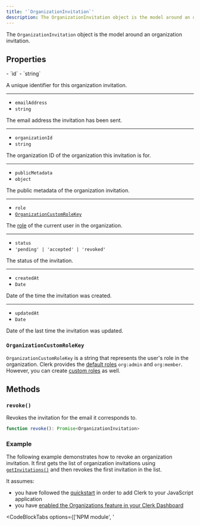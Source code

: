 ```yaml
---
title: '`OrganizationInvitation`'
description: The OrganizationInvitation object is the model around an organization invitation.
---
```


The `OrganizationInvitation` object is the model around an organization invitation.

## Properties

<Properties>
  - `id`
  - `string`

  A unique identifier for this organization invitation.

  ---

  - `emailAddress`
  - `string`

  The email address the invitation has been sent.

  ---

  - `organizationId`
  - `string`

  The organization ID of the organization this invitation is for.

  ---

  - `publicMetadata`
  - `object`

  The public metadata of the organization invitation.

  ---

  - `role`
  - [`OrganizationCustomRoleKey`](#organization-custom-role-key)

  The [role](/docs/organizations/roles-permissions) of the current user in the organization.

  ---

  - `status`
  - `'pending' | 'accepted' | 'revoked'`

  The status of the invitation.

  ---

  - `createdAt`
  - `Date`

  Date of the time the invitation was created.

  ---

  - `updatedAt`
  - `Date`

  Date of the last time the invitation was updated.
</Properties>

### `OrganizationCustomRoleKey`

`OrganizationCustomRoleKey` is a string that represents the user's role in the organization. Clerk provides the [default roles](/docs/organizations/roles-permissions#default-roles) `org:admin` and `org:member`. However, you can create [custom roles](/docs/organizations/create-roles-permissions) as well.

## Methods

### `revoke()`

Revokes the invitation for the email it corresponds to.

```typescript
function revoke(): Promise<OrganizationInvitation>
```

### Example

The following example demonstrates how to revoke an organization invitation. It first gets the list of organization invitations using [`getInvitations()`](/docs/references/javascript/organization/invitations#get-invitations) and then revokes the first invitation in the list.

It assumes:

- you have followed the [quickstart](/docs/quickstarts/javascript) in order to add Clerk to your JavaScript application
- you have [enabled the Organizations feature in your Clerk Dashboard](/docs/organizations/overview#enable-organizations-in-your-application)

<CodeBlockTabs options={['NPM module', '<script>']}>
  ```js {{ filename: 'main.js', mark: [21, 22] }}
  import { Clerk } from '@clerk/clerk-js'

  // Initialize Clerk with your Clerk publishable key
  const clerk = new Clerk('{{pub_key}}')
  await clerk.load()

  if (clerk.user) {
    // Check for an active organization
    if (clerk.organization) {
      // Get list of organization invitations
      const { totalCount, data } = await clerk.organization.getInvitations()

      const invitations = data
      console.log(`Invitations:`, invitations)

      if (invitations.length === 0) {
        console.log('No invitations to revoke.')
      }

      // Revoke the first invitation in the list
      invitations[0]
        .revoke()
        .then((res) => console.log(res))
        .catch((error) => console.log(error.errors))
    } else {
      // If there is no active organization,
      // mount Clerk's <OrganizationSwitcher />
      // to allow the user to set an organization as active
      document.getElementById('app').innerHTML = `
        <h2>Select an organization to set it as active</h2>
        <div id="org-switcher"></div>
      `

      const orgSwitcherDiv = document.getElementById('org-switcher')

      clerk.mountOrganizationSwitcher(orgSwitcherDiv)
    }
  } else {
    document.getElementById('app').innerHTML = `
      <div id="sign-in"></div>
    `

    const signInDiv = document.getElementById('sign-in')

    clerk.mountSignIn(signInDiv)
  }
  ```

  ```html {{ filename: 'index.html', mark: [31, 32] }}
  <div id="app"></div>

  <!-- Initialize Clerk with your
    Clerk Publishable key and Frontend API URL -->
  <script
    async
    crossorigin="anonymous"
    data-clerk-publishable-key="{{pub_key}}"
    src="https://{{fapi_url}}/npm/@clerk/clerk-js@latest/dist/clerk.browser.js"
    type="text/javascript"
  ></script>

  <script>
    window.addEventListener('load', async function () {
      await Clerk.load()

      if (Clerk.user) {
        // Check for an active organization
        if (Clerk.organization) {
          // Get list of organization invitations
          const { totalCount, data } = await Clerk.organization.getInvitations()

          const invitations = data
          console.log(`Invitations:`, invitations)

          if (invitations.length === 0) {
            console.log('No invitations to revoke.')
          }

          // Revoke the first invitation in the list
          invitations[0]
            .revoke()
            .then((res) => console.log(res))
            .catch((error) => console.log(error.errors))
        } else {
          // If there is no active organization,
          // mount Clerk's <OrganizationSwitcher />
          // to allow the user to set an organization as active
          document.getElementById('app').innerHTML = `
            <h2>Select an organization to set it as active</h2>
            <div id="org-switcher"></div>
          `

          const orgSwitcherDiv = document.getElementById('org-switcher')

          Clerk.mountOrganizationSwitcher(orgSwitcherDiv)
        }
      } else {
        document.getElementById('app').innerHTML = `
            <div id="sign-in"></div>
          `

        const signInDiv = document.getElementById('sign-in')

        Clerk.mountSignIn(signInDiv)
      }
    })
  </script>
  ```
</CodeBlockTabs>
